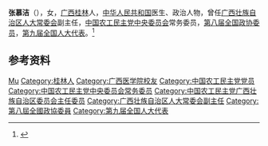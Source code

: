 '''张慕洁'''（{{bd|1933年|}}），女，[[广西|广西]][[桂林|桂林]]人，[[中华人民共和国|中华人民共和国]]医生、政治人物，曾任[[广西壮族自治区人大常委会|广西壮族自治区人大常委会]]副主任，[[中国农工民主党中央委员会|中国农工民主党中央委员会]]常务委员，[[第八届全国政协委员|第八届全国政协委员]]，[[第九届全国人大代表|第九届全国人大代表]]。<ref>{{Cite book|title=古今中外女名人辞典|author=中国妇女管理干部学院编|publisher=中国广播电视出版社|year=1989|isbn=|location=北京|pages=}}</ref>

== 参考资料 ==
{{reflist}}

{{中国人物小作品}}
{{中国农工民主党第十二届中央委员会}}

{{Authority control}}
{{DEFAULTSORT:Zhang张}}
[[Category:张姓|Mu]]
[[Category:桂林人|Category:桂林人]]
[[Category:广西医学院校友|Category:广西医学院校友]]
[[Category:中国农工民主党党员|Category:中国农工民主党党员]]
[[Category:中国农工民主党中央委员会常务委员|Category:中国农工民主党中央委员会常务委员]]
[[Category:中国农工民主党广西壮族自治区委员会主任委员|Category:中国农工民主党广西壮族自治区委员会主任委员]]
[[Category:广西壮族自治区人大常委会副主任|Category:广西壮族自治区人大常委会副主任]]
[[Category:第八屆全國政協委員|Category:第八屆全國政協委員]]
[[Category:第九届全国人大代表|Category:第九届全国人大代表]]